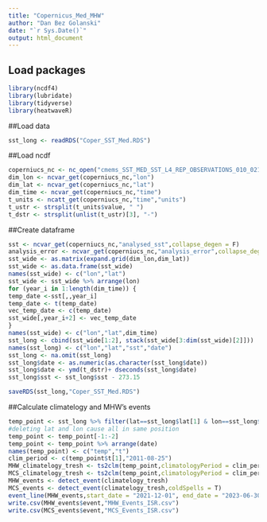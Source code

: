 ```yaml
---
title: "Copernicus_Med_MHW"
author: "Dan Bez Golanski"
date: "`r Sys.Date()`"
output: html_document
---
```

## Load packages
```r
library(ncdf4)
library(lubridate)
library(tidyverse)
library(heatwaveR)
```
##Load data
```r
sst_long <- readRDS("Coper_SST_Med.RDS")
```

##Load ncdf
```r
coperniucs_nc <- nc_open("cmems_SST_MED_SST_L4_REP_OBSERVATIONS_010_021_1701005428241.nc")
dim_lon <- ncvar_get(coperniucs_nc,"lon")
dim_lat <- ncvar_get(coperniucs_nc,"lat")
dim_time <- ncvar_get(coperniucs_nc,"time")
t_units <- ncatt_get(coperniucs_nc,"time","units") 
t_ustr <- strsplit(t_units$value, " ")
t_dstr <- strsplit(unlist(t_ustr)[3], "-")
```

##Create dataframe
```r
sst <- ncvar_get(coperniucs_nc,"analysed_sst",collapse_degen = F)
analysis_error <- ncvar_get(coperniucs_nc,"analysis_error",collapse_degen = F)
sst_wide <- as.matrix(expand.grid(dim_lon,dim_lat))
sst_wide <- as.data.frame(sst_wide)
names(sst_wide) <- c("lon","lat")
sst_wide <- sst_wide %>% arrange(lon)
for (year_i in 1:length(dim_time)) {
temp_date <-sst[,,year_i] 
temp_date <- t(temp_date)
vec_temp_date <- c(temp_date)
sst_wide[,year_i+2] <- vec_temp_date
}
names(sst_wide) <- c("lon","lat",dim_time)
sst_long <- cbind(sst_wide[1:2], stack(sst_wide[3:dim(sst_wide)[2]]))
names(sst_long) <- c("lon","lat","sst","date")
sst_long <- na.omit(sst_long)
sst_long$date <- as.numeric(as.character(sst_long$date))
sst_long$date <- ymd(t_dstr)+ dseconds(sst_long$date)
sst_long$sst <- sst_long$sst - 273.15

saveRDS(sst_long,"Coper_SST_Med.RDS")
```

##Calculate climatelogy and MHW's events
```r
temp_point <- sst_long %>% filter(lat==sst_long$lat[1] & lon==sst_long$lon[1])
#deleting lat and lon cause all in same position
temp_point <- temp_point[-1:-2]
temp_point <- temp_point %>% arrange(date)
names(temp_point) <- c("temp","t")
clim_period <- c(temp_point$t[1],"2011-08-25")
MHW_climatelogy_tresh <- ts2clm(temp_point,climatologyPeriod = clim_period,pctile = 90)
MCS_climatelogy_tresh <- ts2clm(temp_point,climatologyPeriod = clim_period,pctile = 10)
MHW_events <- detect_event(climatelogy_tresh)
MCS_events <- detect_event(climatelogy_tresh,coldSpells = T)
event_line(MHW_events,start_date = "2021-12-01", end_date = "2023-06-30",spread=500)
write.csv(MHW_events$event,"MHW_Events_ISR.csv")
write.csv(MCS_events$event,"MCS_Events_ISR.csv")

```

